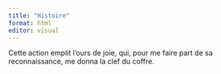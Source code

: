 ```yaml
---
title: "Histoire"
format: html
editor: visual
---
```


Cette action emplit l'ours de joie, qui, pour me faire part de sa reconnaissance, me donna la clef du coffre.
